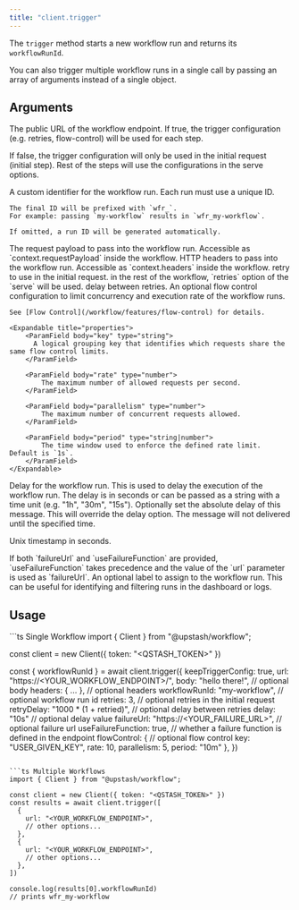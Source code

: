 ```yaml
---
title: "client.trigger"
---
```


The `trigger` method starts a new workflow run and returns its `workflowRunId`.

You can also trigger multiple workflow runs in a single call by passing an array of arguments instead of a single object.

## Arguments

<ParamField body="url" type="string" required>
    The public URL of the workflow endpoint.
</ParamField>

<ParamField body="keepTriggerConfig" type="bool" default="false" optional>
  If true, the trigger configuration (e.g. retries, flow-control) will be used for each step.

  If false, the trigger configuration will only be used in the initial request (initial step). Rest of the steps will use the configurations in the serve options.
</ParamField>

<ParamField body="workflowRunId" type="string" optional>
    A custom identifier for the workflow run.
    Each run must use a unique ID.

    The final ID will be prefixed with `wfr_`.
    For example: passing `my-workflow` results in `wfr_my-workflow`.

    If omitted, a run ID will be generated automatically.
</ParamField>

<ParamField body="body" type="string | object" optional>
    The request payload to pass into the workflow run.
    Accessible as `context.requestPayload` inside the workflow.
</ParamField>

<ParamField body="headers" type="object" optional>
    HTTP headers to pass into the workflow run.
    Accessible as `context.headers` inside the workflow.
</ParamField>

<ParamField body="retries" type="string">
    retry to use in the initial request. in the rest of the workflow, `retries` option of the `serve` will be used.
</ParamField>

<ParamField body="retryDelay" type="string">
    delay between retries.
</ParamField>

<ParamField body="flowControl" type="object" optional>
    An optional flow control configuration to limit concurrency and execution rate of the workflow runs.

    See [Flow Control](/workflow/features/flow-control) for details.

    <Expandable title="properties">
        <ParamField body="key" type="string">
          A logical grouping key that identifies which requests share the same flow control limits.
        </ParamField>

        <ParamField body="rate" type="number">
            The maximum number of allowed requests per second.
        </ParamField>

        <ParamField body="parallelism" type="number">
            The maximum number of concurrent requests allowed.
        </ParamField>

        <ParamField body="period" type="string|number">
            The time window used to enforce the defined rate limit. Default is `1s`.
        </ParamField>
    </Expandable>
</ParamField>

<ParamField body="delay" type="string">
    Delay for the workflow run. This is used to delay the execution of the workflow run. The delay is in seconds or can be passed as a string with a time unit (e.g. "1h", "30m", "15s").
</ParamField>

<ParamField body="notBefore" type="number">
  Optionally set the absolute delay of this message.
  This will override the delay option.
  The message will not delivered until the specified time.

  Unix timestamp in seconds.
</ParamField>

<ParamField body="useFailureFunction" type="bool">
  If both `failureUrl` and `useFailureFunction` are provided, `useFailureFunction` takes precedence and the value of the `url` parameter is used as `failureUrl`.
</ParamField>

<ParamField body="label" type="string">
  An optional label to assign to the workflow run.
  This can be useful for identifying and filtering runs in the dashboard or logs.
</ParamField>

## Usage
<CodeGroup>
```ts Single Workflow
import { Client } from "@upstash/workflow";

const client = new Client({ token: "<QSTASH_TOKEN>" })

const { workflowRunId } = await client.trigger({
  keepTriggerConfig: true,
  url: "https://<YOUR_WORKFLOW_ENDPOINT>/<YOUR-WORKFLOW-ROUTE>",
  body: "hello there!",         // optional body
  headers: { ... },             // optional headers
  workflowRunId: "my-workflow", // optional workflow run id
  retries: 3,                   // optional retries in the initial request
  retryDelay: "1000 * (1 + retried)", // optional delay between retries
  delay: "10s"                  // optional delay value
  failureUrl: "https://<YOUR_FAILURE_URL>", // optional failure url
  useFailureFunction: true,     // whether a failure function is defined in the endpoint
  flowControl: {                // optional flow control
    key: "USER_GIVEN_KEY",
    rate: 10,
    parallelism: 5,
    period: "10m"
  },
})
```

```ts Multiple Workflows
import { Client } from "@upstash/workflow";

const client = new Client({ token: "<QSTASH_TOKEN>" })
const results = await client.trigger([
  {
    url: "<YOUR_WORKFLOW_ENDPOINT>",
    // other options...
  },
  {
    url: "<YOUR_WORKFLOW_ENDPOINT>",
    // other options...
  },
])

console.log(results[0].workflowRunId)
// prints wfr_my-workflow
```
</CodeGroup>

